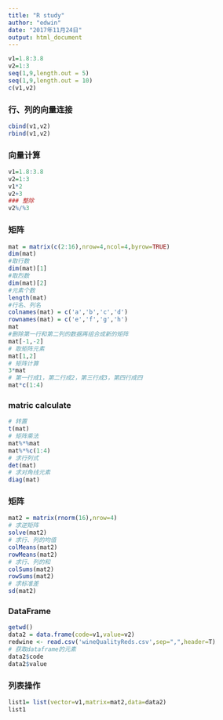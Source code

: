 ```yaml
---
title: "R study"
author: "edwin"
date: "2017年11月24日"
output: html_document
---
```


```r
v1=1.8:3.8
v2=1:3
seq(1,9,length.out = 5)
seq(1,9,length.out = 10)
c(v1,v2)
```
### 行、列的向量连接

```r
cbind(v1,v2)
rbind(v1,v2)
```

### 向量计算
```r
v1=1.8:3.8
v2=1:3
v1*2
v2+3
### 整除
v2%/%3
```

### 矩阵
```r
mat = matrix(c(2:16),nrow=4,ncol=4,byrow=TRUE)
dim(mat)
#取行数
dim(mat)[1]
#取烈数
dim(mat)[2]
#元素个数 
length(mat)
#行名、列名
colnames(mat) = c('a','b','c','d')
rownames(mat) = c('e','f','g','h')
mat
#删除第一行和第二列的数据再组合成新的矩阵
mat[-1,-2]
# 取矩阵元素
mat[1,2]
# 矩阵计算
3*mat
# 第一行成1，第二行成2，第三行成3，第四行成四
mat*c(1:4)

```
### matric calculate
```r
# 转置
t(mat)
# 矩阵乘法
mat%*%mat
mat%*%c(1:4)
# 求行列式 
det(mat)
# 求对角线元素
diag(mat)
```
### 矩阵
```r
mat2 = matrix(rnorm(16),nrow=4)
# 求逆矩阵
solve(mat2)
# 求行、列的均值
colMeans(mat2)
rowMeans(mat2)
# 求行、列的和
colSums(mat2)
rowSums(mat2)
# 求标准差
sd(mat2)
```
### DataFrame
```r
getwd()
data2 = data.frame(code=v1,value=v2)
redwine <- read.csv('wineQualityReds.csv',sep=",",header=T)
# 获取dataframe的元素
data2$code
data2$value
```

### 列表操作
```r
list1= list(vector=v1,matrix=mat2,data=data2)
list1
```



















































